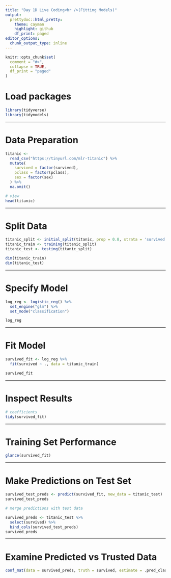 ---
title: "Day 1D Live Coding<br />(Fitting Models)"
output:
  prettydoc::html_pretty:
    theme: cayman
    highlight: github
    df_print: paged
editor_options: 
  chunk_output_type: inline
---


```{r, echo=FALSE}
knitr::opts_chunk$set(
  comment = "#>",
  collapse = TRUE,
  df_print = "paged"
)
```

# Load packages

```{r, message=FALSE}
library(tidyverse)
library(tidymodels)
```

---

# Data Preparation

```{r}
titanic <- 
  read_csv("https://tinyurl.com/mlr-titanic") %>% 
  mutate(
    survived = factor(survived),
    pclass = factor(pclass),
    sex = factor(sex)
  ) %>% 
  na.omit()

# view
head(titanic)
```

---

# Split Data 

```{r}
titanic_split <- initial_split(titanic, prop = 0.8, strata = 'survived')
titanic_train <- training(titanic_split)
titanic_test <- testing(titanic_split)

dim(titanic_train)
dim(titanic_test)
```

---

# Specify Model

```{r}
log_reg <- logistic_reg() %>% 
  set_engine("glm") %>% 
  set_mode("classification")

log_reg
```

---

# Fit Model

```{r}
survived_fit <- log_reg %>% 
  fit(survived ~ ., data = titanic_train)

survived_fit
```

---

# Inspect Results

```{r}
# coefficients 
tidy(survived_fit)
```

---

# Training Set Performance

```{r}
glance(survived_fit)
```

---

# Make Predictions on Test Set

```{r}
survived_test_preds <- predict(survived_fit, new_data = titanic_test)
survived_test_preds
```
```{r}
# merge predictions with test data 

survived_preds <- titanic_test %>% 
  select(survived) %>%
  bind_cols(survived_test_preds)
survived_preds
```

---

# Examine Predicted vs Trusted Data

```{r, warning=FALSE}
conf_mat(data = survived_preds, truth = survived, estimate = .pred_class)
```




